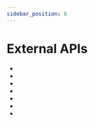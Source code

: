 ```yaml
---
sidebar_position: 6
---
```



# External APIs

* <ExternalLink url='https://cfpb.github.io/hmda-platform/' text='HMDA APIs - Overview' />
* <ExternalLink url='https://cfpb.github.io/hmda-platform/#data-browser-api' text='HMDA Data Browser API' />
* <ExternalLink url='https://cfpb.github.io/hmda-platform/#hmda-filing-api' text='HMDA Filing API' />
* <ExternalLink url='https://cfpb.github.io/hmda-platform/#hmda-public-verification-api' text='HMDA Public Verification API' />
* <ExternalLink url='https://cfpb.github.io/hmda-platform/#rate-spread-rate-spread-api' text='HMDA Rate Spread API' />
* <ExternalLink url='https://cfpb.github.io/hmda-platform/#check-digit' text='HMDA Check Digit API' />
* <ExternalLink url='https://cfpb.github.io/hmda-platform/#hmda-file-serving' text='HMDA File Serving API' />